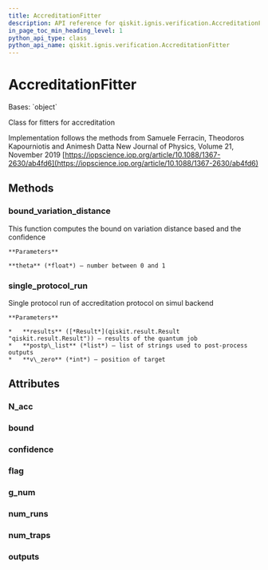 ```yaml
---
title: AccreditationFitter
description: API reference for qiskit.ignis.verification.AccreditationFitter
in_page_toc_min_heading_level: 1
python_api_type: class
python_api_name: qiskit.ignis.verification.AccreditationFitter
---
```


# AccreditationFitter

<Class id="qiskit.ignis.verification.AccreditationFitter" github="https://github.com/qiskit-community/qiskit-ignis/tree/stable/0.6/qiskit/ignis/verification/accreditation/fitters.py" signature="AccreditationFitter">
  Bases: `object`

  Class for fitters for accreditation

  Implementation follows the methods from Samuele Ferracin, Theodoros Kapourniotis and Animesh Datta New Journal of Physics, Volume 21, November 2019 [https://iopscience.iop.org/article/10.1088/1367-2630/ab4fd6](https://iopscience.iop.org/article/10.1088/1367-2630/ab4fd6)

  ## Methods

  ### bound\_variation\_distance

  <Function id="qiskit.ignis.verification.AccreditationFitter.bound_variation_distance" signature="AccreditationFitter.bound_variation_distance(theta)">
    This function computes the bound on variation distance based and the confidence

    **Parameters**

    **theta** (*float*) – number between 0 and 1
  </Function>

  ### single\_protocol\_run

  <Function id="qiskit.ignis.verification.AccreditationFitter.single_protocol_run" signature="AccreditationFitter.single_protocol_run(results, postp_list, v_zero)">
    Single protocol run of accreditation protocol on simul backend

    **Parameters**

    *   **results** ([*Result*](qiskit.result.Result "qiskit.result.Result")) – results of the quantum job
    *   **postp\_list** (*list*) – list of strings used to post-process outputs
    *   **v\_zero** (*int*) – position of target
  </Function>

  ## Attributes

  ### N\_acc

  <Attribute id="qiskit.ignis.verification.AccreditationFitter.N_acc" name="N_acc" attributeValue="= 0" />

  ### bound

  <Attribute id="qiskit.ignis.verification.AccreditationFitter.bound" name="bound" attributeValue="= 1" />

  ### confidence

  <Attribute id="qiskit.ignis.verification.AccreditationFitter.confidence" name="confidence" attributeValue="= 1" />

  ### flag

  <Attribute id="qiskit.ignis.verification.AccreditationFitter.flag" name="flag" attributeValue="= 'accepted'" />

  ### g\_num

  <Attribute id="qiskit.ignis.verification.AccreditationFitter.g_num" name="g_num" attributeValue="= 1" />

  ### num\_runs

  <Attribute id="qiskit.ignis.verification.AccreditationFitter.num_runs" name="num_runs" attributeValue="= 0" />

  ### num\_traps

  <Attribute id="qiskit.ignis.verification.AccreditationFitter.num_traps" name="num_traps" attributeValue="= 0" />

  ### outputs

  <Attribute id="qiskit.ignis.verification.AccreditationFitter.outputs" name="outputs" attributeValue="= []" />
</Class>

